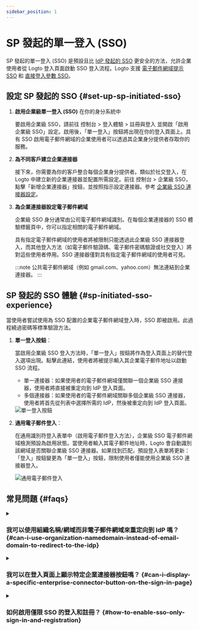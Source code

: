 ```yaml
---
sidebar_position: 1
---
```


# SP 發起的單一登入 (SSO)

SP 發起的單一登入 (SSO) 是預設且比 [IdP 發起的 SSO](/end-user-flows/enterprise-sso/idp-initiated-sso) 更安全的方法，允許企業使用者從 Logto 登入頁面啟動 SSO 登入流程。Logto 支援 [電子郵件網域提示 SSO](#sp-initiated-sso-experience) 和 [直接登入參數 SSO](/end-user-flows/authentication-parameters/direct-sign-in#enterprise-sso)。

## 設定 SP 發起的 SSO \{#set-up-sp-initiated-sso}

1. **啟用企業級單一登入 (SSO)** 在你的身分系統中

   要啟用企業級 SSO，請前往 <CloudLink to="/sign-in-experience/sign-up-and-sign-in">控制台 > 登入體驗 > 註冊與登入</CloudLink> 並開啟「啟用企業級 SSO」設定。啟用後，「單一登入」按鈕將出現在你的登入頁面上。具有 SSO 啟用電子郵件網域的企業使用者可以透過其企業身分提供者存取你的服務。

2. **為不同客戶建立企業連接器**

   接下來，你需要為你的客戶整合每個企業身分提供者。類似於社交登入，在 Logto 中建立新的企業連接器並配置所需設定。前往 <CloudLink to="/enterprise-sso">控制台 > 企業級 SSO</CloudLink>，點擊「新增企業連接器」按鈕，並按照指示設定連接器。參考 [企業級 SSO 連接器設定](/connectors/enterprise-connectors/)。

3. **為企業連接器設定電子郵件網域**

   企業級 SSO 身分通常由公司電子郵件網域識別。在每個企業連接器的 SSO 體驗標籤頁中，你可以指定相關的電子郵件網域。

   具有指定電子郵件網域的使用者將被限制只能透過此企業級 SSO 連接器登入，而其他登入方法（如電子郵件驗證碼、電子郵件密碼驗證或社交登入）將對這些使用者停用。SSO 連接器僅對具有指定電子郵件網域的使用者可見。

   :::note
   公共電子郵件網域（例如 gmail.com、yahoo.com）無法連結到企業連接器。
   :::

## SP 發起的 SSO 體驗 \{#sp-initiated-sso-experience}

當使用者嘗試使用為 SSO 配置的企業電子郵件網域登入時，SSO 即被啟用。此過程繞過密碼等標準驗證方法。

1. **單一登入按鈕**：

   當啟用企業級 SSO 登入方法時，「單一登入」按鈕將作為登入頁面上的替代登入選項出現。點擊此連結，使用者將被提示輸入其企業電子郵件地址以啟動 SSO 流程。

   - 單一連接器：如果使用者的電子郵件網域僅關聯一個企業級 SSO 連接器，使用者將直接被重定向到 IdP 登入頁面。
   - 多個連接器：如果使用者的電子郵件網域關聯多個企業級 SSO 連接器，使用者將首先從列表中選擇所需的 IdP，然後被重定向到 IdP 登入頁面。

   <img src="/img/assets/sso-button-sign-in.png" alt="單一登入按鈕" />

2. **通用電子郵件登入**：

   在通用識別符登入表單中（啟用電子郵件登入方法），企業級 SSO 電子郵件網域檢測預設為啟用狀態。當使用者輸入其電子郵件地址時，Logto 會自動識別該網域是否關聯企業級 SSO 連接器。如果找到匹配，預設登入表單將更新：「登入」按鈕變更為「單一登入」按鈕，限制使用者僅能使用企業級 SSO 連接器登入。

   <img src="/img/assets/sso-email-sign-in.png" alt="通用電子郵件登入" />

## 常見問題 \{#faqs}

<details>
  <summary>

### 我可以使用組織名稱/網域而非電子郵件網域來重定向到 IdP 嗎？ \{#can-i-use-organization-namedomain-instead-of-email-domain-to-redirect-to-the-idp}

</summary>

目前，Logto 預建的登入體驗僅支援 **電子郵件網域提示 SSO**，不支援 **組織網域提示 SSO**。

你可以在客戶端創建自訂路由頁面，使用 `directSignIn:'sso:{connectorId}` 驗證參數。此頁面將根據其組織網域將大型企業客戶重定向到適當的 IdP。了解更多關於 [直接登入參數](/end-user-flows/authentication-parameters/direct-sign-in/)。

</details>

<details>
  <summary>

### 我可以在登入頁面上顯示特定企業連接器按鈕嗎？ \{#can-i-display-a-specific-enterprise-connector-button-on-the-sign-in-page}

</summary>

不同的企業客戶使用不同的身分提供者來管理其員工，並請求不同的權限範圍 (OIDC) 或屬性 (SAML)。因此，不建議在通用登入頁面上顯示針對特定客戶的企業連接器按鈕。

然而，如果你正在開發 B2E 產品並希望為特定企業客戶顯示按鈕，你可以創建自訂登入頁面並使用 `directSignIn:sso` 來適當地路由按鈕。了解更多關於 [直接登入參數](/end-user-flows/authentication-parameters/direct-sign-in/)。

</details>

<details>

<summary>

### 如何啟用僅限 SSO 的登入和註冊？ \{#how-to-enable-sso-only-sign-in-and-registration}

</summary>

要啟用僅限 SSO 的登入和註冊，請按照以下步驟操作：

1. 在 <CloudLink to="/sign-in-experience/sign-up-and-sign-in">控制台 > 登入體驗 > 註冊與登入</CloudLink> 中配置
   - 註冊：不適用
   - 登入：無
   - 社交登入：無
   - 企業級 SSO：已啟用
   - 使用者註冊：已停用
2. 手動新增使用者，輸入其企業電子郵件地址於 <CloudLink to="/users">控制台 > 使用者管理</CloudLink> 或透過 [Management API](https://openapi.logto.io/operation/operation-createuser) 匯入。
3. 當使用者首次透過 SSO 登入時，Logto 將自動將其現有電子郵件地址連結到其 SSO 帳戶。了解更多關於 [企業級 SSO 帳戶連結](/end-user-flows/enterprise-sso/enterprise-sso-identity#enterprise-sso-account-linking)。

</details>
